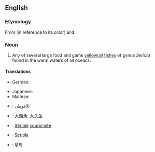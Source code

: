 ==English==

===Etymology===
From {{term|amber}} (in reference to its color) and {{term|jack}}.

===Noun===
{{wikipedia}}
{{en-noun}}

# Any of several large food and game [[yellowtail]] [[fish]]es of genus ''Seriola'' found in the warm waters of all oceans.
====Translations====
{{trans-top|fishes of genus ''Seriola''}}
* German: {{t-|de|Gelbschwanzmakrele|f}}
{{trans-mid}}
* Japanese: {{t-|ja|カンパチ|tr=kanpachi}}
* Maltese: {{t-|mt|aċċola|f}}
{{trans-bottom}}
{{checktrans-top}}	
* {{ttbc|ar}}: [[الاغوطي]] <!-- translate.google.com / machine translation -->
* {{ttbc|zh}}: [[大頭魚 ]], [[大头鱼]] <!-- translate.google.com / machine translation -->
* {{ttbc|fr}}: [[Sériole]] [[couronnée]] <!-- translate.google.com / machine translation -->
{{trans-mid}}
* {{ttbc|it}}: [[Seriola]] <!-- translate.google.com / machine translation -->
* {{ttbc|ko}}: [[부리]] <!-- translate.google.com / machine translation -->
{{trans-bottom}}